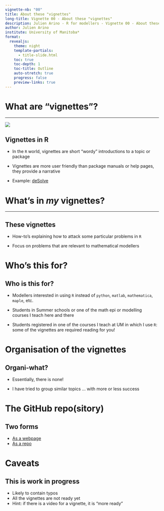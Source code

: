 ---
vignette-nb: "00"
title: About these "vignettes"
long-title: Vignette 00 - About these "vignettes"
description: Julien Arino - R for modellers - Vignette 00 - About these "vignettes"
author: Julien Arino
institute: University of Manitoba*
format: 
  revealjs:
    theme: night    
    template-partials:
      - title-slide.html
    toc: true
    toc-depth: 1
    toc-title: Outline
    auto-stretch: true
    progress: false
    preview-links: true
---

# What are "vignettes"?

---

![](FIGS/vignette.png){fig-align="center"}

## Vignettes in R

- In the `R` world, vignettes are short "wordy" introductions to a topic or package


- Vignettes are more user friendly than package manuals or help pages, they provide a narrative

- Example: [deSolve](https://cran.r-project.org/web/packages/deSolve/index.html)

# What's in *my* vignettes?

---

## These vignettes

- How-to's explaining how to attack some particular problems in `R`

- Focus on problems that are relevant to mathematical modellers

# Who's this for?

## Who is this for?

- Modellers interested in using `R` instead of `python`, `matlab`, `mathematica`, `maple`, etc.

- Students in Summer schools or one of the math epi or modelling courses I teach here and there 

- Students registered in one of the courses I teach at UM in which I use `R`: some of the vignettes are required reading for you!

# Organisation of the vignettes

## Organi-what?

- Essentially, there is none! 

- I have tried to group similar topics ... with more or less success

# The GitHub repo(sitory)

## Two forms

- [As a webpage](https://julien-arino.github.io/R-for-modellers/)
- [As a repo](https://github.com/julien-arino/R-for-modellers)

# Caveats

## This is work in progress

- Likely to contain typos
- All the vignettes are not ready yet
- Hint: if there is a video for a vignette, it is "more ready"

